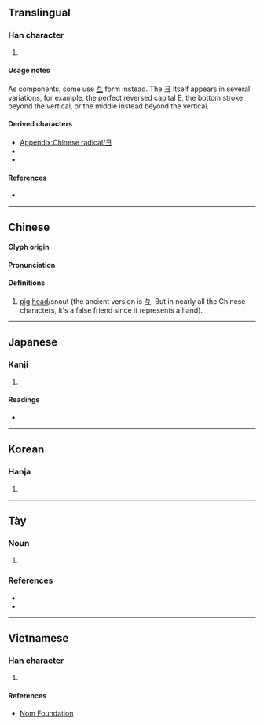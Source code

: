 {{also|𫜹|Ǝ|∃|ヨ|크|彑|𠀉|𰀄|𰀂|ㅌ}}
{{character info}}
{{character info|⼹}}
==Translingual==
{{stroke order|type=animate}}

===Han character===
{{Han char|rn=58|rad=彐|as=00|sn=3|four=|canj=NMM,SM,XSM|ids=⿴コ一(GV),⿴ユ一(HTJK)}}

# {{mul-kangxi radical-def}}

====Usage notes====
As components, some use [[彑]] form instead. The 彐 itself appears in several variations, for example, the perfect reversed capital E, the bottom stroke beyond the vertical, or the middle instead beyond the vertical.

====Derived characters====
* [[Appendix:Chinese radical/彐]]
* {{l|mul|[[妇]], [[扫]], [[𠨔]], [[𦥑]], [[𬳨]], [[𬺹]], [[夛]], [[㚑]], [[寻]], [[㞪]], [[𭘒]], [[𫸖]], [[灵]], [[𠬶]], [[帚]], [[𢑖]], [[尋]], [[㝷]], [[𡬶]]}}
* {{l|mul|[[刍]], [[当]], [[𫡆]], [[𤔌]], [[雪]], [[𬰙]], [[𡰩]], [[𫊞]], [[𣏃]], [[秉]], [[榋]], [[偼]], [[𠸝]], [[媫]], [[㨗]], [[縁]]}}

====References====
* {{Han ref|kx=0362.040|dkj=09908|dj=0680.110|hdz=20960.090|uh=5F50|ud=24400}}

----

==Chinese==
{{zh-forms}}

====Glyph origin====
{{Han etym}}

====Pronunciation====
{{zh-pron
|m=jì
|c=gai3
|h=pfs=kì
|mn=kè
|w=
|mc=y
|oc=
|ma=|ma2=
|cat=n
}}

====Definitions====
{{zh-hanzi}}

# [[pig]] [[head]]/snout (the ancient version is 彑. But in nearly all the Chinese characters, it's a false friend since it represents a hand).

----

==Japanese==

===Kanji===
{{ja-kanji|grade=|rs=彐00}}

# {{rfdef|ja|sort=彐00}}

====Readings====
* {{ja-readings|on=けい|kun=けいがしら}}

----

==Korean==

===Hanja===
{{ko-hanja|계}}

# {{rfdef|ko|sort=彐00}}

----

==Tày==

===Noun===
{{head|tyz|noun|tr=mự}}

# {{tyz-Nom form of|mự|[[day]], [[turn]], [[time]]}}

===References===
* {{R:tyz:tdcnt}}
* {{cite-web|url=https://www.unicode.org/L2/L2022/22091-irgn2509-vietnam-resp.pdf|work=Vietnam Response to IRGN2509|date=10 March 2022|author=Eiso Chan, Lee Collins, Ngô Trung Việt|publisher=Unicode Foundation}}

----

==Vietnamese==

===Han character===
{{vi-readings|rs=彐00|readings=kệ,kẹ,kí}}

# {{rfdef|vi|sort=彐00}}

====References====
* [http://nomfoundation.org/common/nom_details.php?codepoint=5F50 Nom Foundation]

[[Category:CJKV radicals| ]]